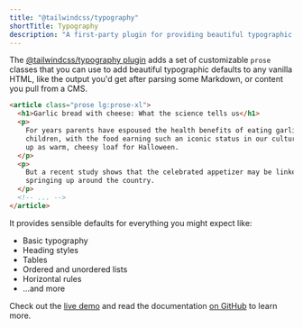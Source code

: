 ```yaml
---
title: "@tailwindcss/typography"
shortTitle: Typography
description: "A first-party plugin for providing beautiful typographic defaults."
---
```


The [@tailwindcss/typography plugin](https://github.com/tailwindcss/typography) adds a set of customizable `prose` classes that you can use to add beautiful typographic defaults to any vanilla HTML, like the output you'd get after parsing some Markdown, or content you pull from a CMS.

```html
<article class="prose lg:prose-xl">
  <h1>Garlic bread with cheese: What the science tells us</h1>
  <p>
    For years parents have espoused the health benefits of eating garlic bread with cheese to their
    children, with the food earning such an iconic status in our culture that kids will often dress
    up as warm, cheesy loaf for Halloween.
  </p>
  <p>
    But a recent study shows that the celebrated appetizer may be linked to a series of rabies cases
    springing up around the country.
  </p>
  <!-- ... -->
</article>
```

It provides sensible defaults for everything you might expect like:

- Basic typography
- Heading styles
- Tables
- Ordered and unordered lists
- Horizontal rules
- ...and more

Check out the [live demo](https://tailwindcss-typography.netlify.app) and read the documentation [on GitHub](https://github.com/tailwindcss/typography) to learn more.
